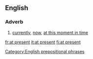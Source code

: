 ==English==

===Adverb===
{{en-adv|pos=[[at]] [[present]]|-}}

# [[currently]], [[now]], [[at this moment in time]]


[[Category:English prepositional phrases]]

[[fr:at present]]
[[it:at present]]
[[fi:at present]]